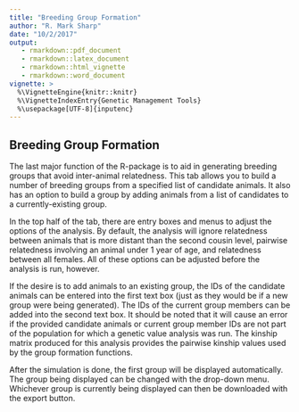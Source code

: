 ```yaml
---
title: "Breeding Group Formation"
author: "R. Mark Sharp"
date: "10/2/2017"
output: 
   - rmarkdown::pdf_document
   - rmarkdown::latex_document
   - rmarkdown::html_vignette
   - rmarkdown::word_document
vignette: >
  %\VignetteEngine{knitr::knitr}
  %\VignetteIndexEntry{Genetic Management Tools}
  %\usepackage[UTF-8]{inputenc}
---
```


## Breeding Group Formation  
The last major function of the R-package is to aid in generating breeding 
groups that avoid inter-animal relatedness. 
This tab allows you to build a number of breeding groups
from a specified list of candidate animals. 
It also has an option to build a group by
adding animals from a list of candidates to a currently-existing group.

In the top half of the tab, there are entry boxes and menus to adjust the 
options of the analysis. 
By default, the analysis will ignore relatedness between animals that is
more distant than the second cousin level, pairwise relatedness involving an 
animal under 1 year of age, and relatedness between all females. 
All of these options can be adjusted before the analysis is run, however.

If the desire is to add animals to an existing group, the IDs of the candidate 
animals can be entered into the first text box (just as they would be if a new 
group were being generated). 
The IDs of the current group members can be added into the second text box.
It should be noted that it will cause an error if the provided candidate 
animals or current group member IDs are not part of the population for 
which a genetic value analysis was run. The kinship matrix produced for this 
analysis provides the pairwise
kinship values used by the group formation functions.

After the simulation is done, the first group will be displayed automatically. 
The group being displayed can be changed with the drop-down menu. 
Whichever group is
currently being displayed can then be downloaded with the export button.


